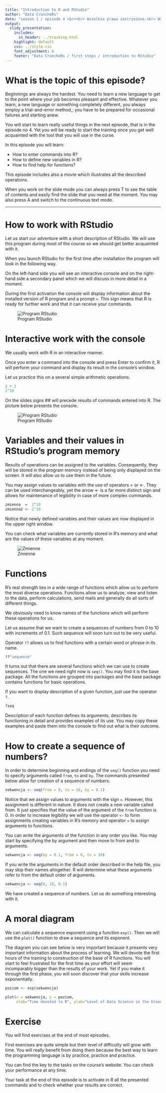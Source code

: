 ```yaml
---
title: "Introduction to R and RStudio"
author: "Data CruncheRs"
date: "season 1 / episode 4 <br><br> Wszelkie prawa zastrzeżone.<br> Wykorzystanie możliwe wyłącznie za zgodą autora. <br><br><br><br>Press `A` to switch from slides to continuous text. <br> Press `T` to see the table of contents."
output:
  slidy_presentation:
    includes:
      in_header: ../tracking.html 
    highlight: default
    css: ../style.css
    font_adjustment: 0
    footer: "Data CruncheRs / first steps / introduction to RStudio"
---
```


# What is the topic of this episode?

Beginnings are always the hardest. You need to learn a new language to get to the point where your job becomes pleasant and effective. Whatever you learn, a new language or something completely different, you always employ a trial-and-error method,; you have to be prepared for occasional failures and starting anew. 

You will start to learn really useful things in the next episode, that is in the episode no 4. Yet you will be ready to start the training once you get well acquainted with the tool that you will use in the curse.

In this episode you will learn:

- How to enter commands into R?
-	How to define new variables in R?
-	How to find help for functions?

This episode includes also a movie which illustrates all the described operations. 

When you work on the slide mode you can always press T to see the table of contents and easily find the slide that you need at the moment. You may also press A and switch to the continuous text mode. 

---

# How to work with RStudio

Let us start our adventure with a short description of RStudio. We will use this program during most of the course so we should get better acquainted with it. 

When you launch RStudio for the first time after installation the program will look in the following way.

On the left-hand side you will see an interactive console and on the right-hand side a secondary panel which we will discuss in more detail in a moment. 

During the first activation the console will display information about the installed version of R program and a prompt `>`. This sign means that R is ready for further work and that it can receive your commands.

![Program RStudio](figs/RStudio3.png)

# Interactive work with the console

We usually work with R in an interactive manner.  

Once you enter a command into the console and press Enter to confirm it, R will perform your command and display its result in the console’s window. 

Let us practice this on a several simple arithmetic operations. 

```r
2 + 2
2^10
```

On the slides signs ## will precede results of commands entered into R. The picture below presents the console. 

![Program RStudio](figs/RStudio6.png)

# Variables and their values in RStudio’s program memory

Results of operations can be assigned to the variables. Consequently, they will be stored in the program memory instead of being only displayed on the screen. It will also allow us to use them in the future. 

You may assign values to variables with the use of operators = or <-. They can be used interchangeably, yet the arrow <- is a far more distinct sign and allows for maintenance of legibility in case of more complex commands. 

```r
zmienna  =  2^10
zmienna2 <- 2^10 
```

Notice that newly defined variables and their values are now displayed in the upper right window. 

You can check what variables are currently stored in R’s memory and what are the values of these variables at any moment. 

![Zmienne](figs/RStudio4.png)

# Functions 

R’s real strength lies in a wide range of functions which allow us to perform the most diverse operations. Functions allow us to analyze, view and listen to the data, perform calculations, send mails and generally do all sorts of different things. 

We obviously need to know names of the functions which will perform these operations for us.

Let us assume that we want to create a sequences of numbers from 0 to 10 with increments of 0.1. Such sequence will soon turn out to be very useful. 

Operator `??` allows us to find functions with a certain word or phrase in its name. 

```r
??"sequence"
```

It turns out that there are several functions which we can use to create sequences. The one we need right now is `seq()`. You may find it is the base package. All the functions are grouped into packages and the base package contains functions for basic operations.

If you want to display description of a given function, just use the operator `?`.

```r
?seq
```

Description of each function defines its arguments, describes its functioning in detail and provides examples of its use. You may copy these examples and paste them into the console to find out what is their outcome. 

# How to create a sequence of numbers? 

In order to determine beginning and endings of the `seq()` function you need to specify arguments called `from`, `to` and `by`. The commands presented below allow for creation of a sequence of numbers. 

```r
sekwencja <- seq(from = 0, to = 10, by = 0.1)
```

Notice that we assign values to arguments with the sign `=`. However, this assignment is different in nature. It does not create a new variable called from. It just specifies that the value of the argument of the `from` function is 0. In order to increase legibility we will use the operator `<-` to form assignments creating variables in R’s memory and operator `=` to assign arguments to functions. 

You can write the arguments of the function in any order you like. You may start by specifying the by argument and then move to from and to arguments. 

```r
sekwencja <- seq(by = 0.1, from = 0, to = 10)
```

If you write the arguments in the default order described in the help file, you may skip their names altogether. R will determine what these arguments refer to from the default order of arguments. 

```r
sekwencja <- seq(0, 10, 0.1)
```

We have created a sequence of numbers. Let us do something interesting with it. 

# A moral diagram

We can calculate a sequence exponent using a function `exp()`. Then we will use the `plot()` function to draw a sequence and its exponent. 

The diagram you can see below is very important because it presents very important information about the process of learning. We will devote the first hours of the training to construction of the base of R functions. You will start to feel frustrated for the first time as your effort will seem incomparably bigger than the results of your work. Yet if you make it through the first phase, you will soon discover that your skills increase exponentially.

```r
poziom <- exp(sekwencja)

plot(x = sekwencja, y = poziom,
     xlab="Time devoted to R", ylab="Level of Data Science in the blood")
```

# Exercise

You will find exercises at the end of most episodes.  

First exercises are quite simple but their level of difficulty will grow with time. You will really benefit from doing them because the best way to learn the programming language is by practice, practice and practice. 

You can find the key to the tasks on the course’s website. You can check your performance at any time. 

Your task at the end of this episode is to activate in R all the presented commands and to check whether your results are correct. 
